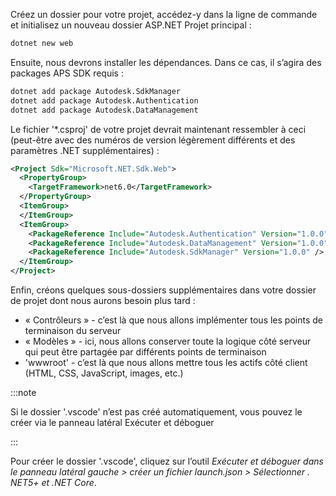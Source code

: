 Créez un dossier pour votre projet, accédez-y dans la ligne de commande et initialisez un nouveau dossier
ASP.NET Projet principal :

```bash
dotnet new web
```

Ensuite, nous devrons installer les dépendances. Dans ce cas, il s’agira des packages APS SDK requis :

```bash
dotnet add package Autodesk.SdkManager
dotnet add package Autodesk.Authentication
dotnet add package Autodesk.DataManagement
```

Le fichier '*.csproj' de votre projet devrait maintenant ressembler à ceci (peut-être avec
des numéros de version légèrement différents et des paramètres .NET supplémentaires) :

```xml
<Project Sdk="Microsoft.NET.Sdk.Web">
  <PropertyGroup>
    <TargetFramework>net6.0</TargetFramework>
  </PropertyGroup>
  <ItemGroup>
  </ItemGroup>
  <ItemGroup>
    <PackageReference Include="Autodesk.Authentication" Version="1.0.0" />
    <PackageReference Include="Autodesk.DataManagement" Version="1.0.0" />
    <PackageReference Include="Autodesk.SdkManager" Version="1.0.0" />
  </ItemGroup>
</Project>
```

Enfin, créons quelques sous-dossiers supplémentaires dans votre dossier de projet dont nous aurons besoin plus tard :

- « Contrôleurs » - c’est là que nous allons implémenter tous les points de terminaison du serveur
- « Modèles » - ici, nous allons conserver toute la logique côté serveur qui peut être partagée par différents points de terminaison
- 'wwwroot' - c’est là que nous allons mettre tous les actifs côté client (HTML, CSS, JavaScript, images, etc.)




:::note

Si le dossier '.vscode' n’est pas créé automatiquement, vous pouvez le créer via le panneau latéral Exécuter et déboguer


:::



Pour créer le dossier '.vscode', cliquez sur l’outil *Exécuter et déboguer dans le panneau latéral gauche > créer un fichier launch.json > Sélectionner . NET5+ et .NET Core*.